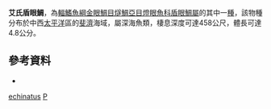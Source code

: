 {{Speciesbox
| taxon = Parmops echinatus
| binomial_authority = [[Johnson|Johnson]], [[Seeto|Seeto]] & [[Rosenblatt|Rosenblatt]], 2001
| status = NE
| status_system = IUCN3.1
}}
'''艾氏盾眼鯛'''，為[[輻鰭魚綱|輻鰭魚綱]][[金眼鯛目|金眼鯛目]][[燧鯛亞目|燧鯛亞目]][[燈眼魚科|燈眼魚科]][[盾眼鯛屬|盾眼鯛屬]]的其中一[[種|種]]，該物種分布於中西[[太平洋|太平洋]]區的[[斐濟|斐濟]]海域，屬深海魚類，棲息深度可達458公尺，體長可達4.8公分。

== 參考資料 ==
{{reflist}}
*{{FishBase_species|genus=Parmops|species=echinatus|year=2012|month=7}}

{{魚類小作品}}
{{Taxonbar}}
[[Category:盾眼鯛屬|echinatus]]
[[Category:2001年描述的魚類|P]]